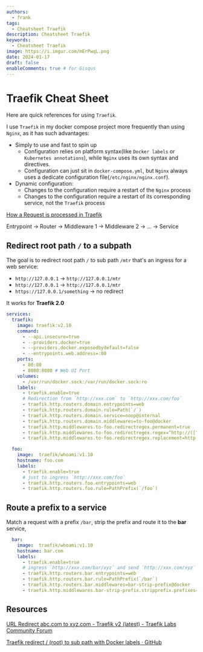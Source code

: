 ```yaml
---
authors:
  - frank
tags:
  - Cheatsheet Traefik
description: Cheatsheet Traefik
keywords:
  - Cheatsheet Traefik
image: https://i.imgur.com/mErPwqL.png
date: 2024-01-17
draft: false
enableComments: true # for Gisqus
---
```


# Traefik Cheat Sheet

Here are quick references for using `Traefik`.

I use `Traefik` in my docker compose project more frequently than using `Nginx`, as it has such advantages:
- Simply to use and fast to spin up
  - Configuration relies on platform syntax(like `Docker labels` or `Kubernetes annotations`), while `Nginx` uses its own syntax and directives.
  - Configuration can just sit in `docker-compose.yml`, but `Nginx` always uses a dedicate configuration file(`/etc/nginx/nginx.conf`).
- Dynamic configuration:
  - Changes to the configuration require a restart of the `Nginx` process
  - Changes to the configuration require a restart of its corresponding service, not the `Traefik` process

[How a Request is processed in Traefik](https://doc.traefik.io/traefik/assets/img/middleware/overview.png)

Entrypoint -> Router -> Middleware 1 -> Middleware 2 -> ... -> Service

<!--truncate-->

## Redirect root path `/` to a subpath

The goal is to redirect root path `/` to sub path `/mtr` that's an ingress for a web service:

- `http://127.0.0.1` -> `http://127.0.0.1/mtr`
- `http://127.0.0.1` -> `http://127.0.0.1/mtr`
- `https://127.0.0.1/something` -> no redirect

It works for **Traefik 2.0**

```yml
services:
  traefik:
    image: traefik:v2.10
    command:
      - --api.insecure=true
      - --providers.docker=true
      - --providers.docker.exposedbydefault=false
      - --entrypoints.web.address=:80
    ports:
      - 80:80
      - 8080:8080 # Web UI Port
    volumes:
      - /var/run/docker.sock:/var/run/docker.sock:ro
    labels:
      - traefik.enable=true
      # Redirection from `http://xxx.com` to `http://xxx.com/foo`
      - traefik.http.routers.domain.entrypoints=web
      - traefik.http.routers.domain.rule=Path(`/`)
      - traefik.http.routers.domain.service=noop@internal
      - traefik.http.routers.domain.middlewares=to-foo@docker
      - traefik.http.middlewares.to-foo.redirectregex.permanent=true
      - traefik.http.middlewares.to-foo.redirectregex.regex=^http://([^/]+)/?$
      - traefik.http.middlewares.to-foo.redirectregex.replacement=http://$${1}/foo

  foo:
    image:  traefik/whoami:v1.10
    hostname: foo.com
    labels:
      - traefik.enable=true
      # just to ingress `http://xxx.com/foo`
      - traefik.http.routers.foo.entrypoints=web
      - traefik.http.routers.foo.rule=PathPrefix(`/foo`)
```

## Route a prefix to a service

Match a request with a prefix `/bar`, strip the prefix and route it to the **bar** service,

```yml
  bar:
    image:  traefik/whoami:v1.10
    hostname: bar.com
    labels:
      - traefik.enable=true
      # ingress `http://xxx.com/bar/xyz` and send `http://xxx.com/xyz` to `bar` service
      - traefik.http.routers.bar.entrypoints=web
      - traefik.http.routers.bar.rule=PathPrefix(`/bar`)
      - traefik.http.routers.bar.middlewares=bar-strip-prefix@docker
      - traefik.http.middlewares.bar-strip-prefix.stripprefix.prefixes=/bar
```

## Resources


[URL Redirect abc.com to xyz.com - Traefik v2 (latest) - Traefik Labs Community Forum](https://community.traefik.io/t/url-redirect-abc-com-to-xyz-com/8084)

[Traefik redirect / (root) to sub path with Docker labels · GitHub](https://gist.github.com/kekru/d088be6a3fa844089ae62d80c077bb38)